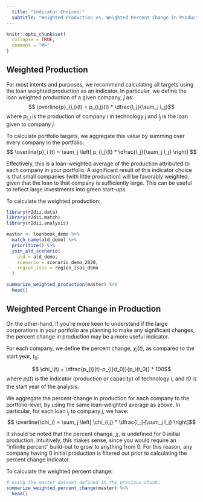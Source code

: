 ```yaml
---
  title: "Indicator Choices:"
  subtitle: "Weighted Production vs. Weighted Percent Change in Production"
---
```


```r
knitr::opts_chunk$set(
  collapse = TRUE,
  comment = "#>"
)
```


## Weighted Production
For most intents and purposes, we recommend calculating all targets using the loan weighted production as an indicator. In particular, we define the loan weighted production of a given company, $j$ as: 
$$ \overline{p}_{i,j}(t) = p_{i,j}(t) * \dfrac{l_j}{\sum_j l_j}$$ 
where $p_{i,j}$ is the production of company $i$ in technology $j$ and $l_j$ is the loan given to company $j$. 

To calculate portfolio targets, we aggregate this value by summing over every company in the portfolio: 
$$ \overline{p}_i (t) = \sum_j \left[  p_{i,j}(t) * \dfrac{l_j}{\sum_j l_j} \right] $$

Effectively, this is a loan-weighted average of the production attributed to each company in your portfolio. A significant result of this indicator choice is that small companies (with little production) will be favorably weighted, given that the loan to that company is sufficiently large. This can be useful to reflect large investments into green start-ups. 

To calculate the weighted production:
```r
library(r2dii.data)
library(r2dii.match)
library(r2dii.analysis)

master <- loanbook_demo %>%
  match_name(ald_demo) %>%
  prioritize() %>%
  join_ald_scenario(
    ald = ald_demo,
    scenario = scenario_demo_2020,
    region_isos = region_isos_demo
  )

summarize_weighted_production(master) %>% 
  head()
```


## Weighted Percent Change in Production

On the other-hand, if you're more keen to understand if the large corporations in your portfolio are planning to make any significant changes, the percent change in production may be a more useful indicator. 

For each company, we define the percent change, $\chi_i(t)$, as compared to the start year, $t_0$:

$$ \chi_i(t) =  \dfrac{p_{i}(t)-p_{i}(t_0)}{p_i(t_0)} * 100$$
where $p_i(t)$ is the indicator (production or capacity) of technology $i$, and $t0$ is the start year of the analysis.

We aggregate the percent-change in production for each company to the portfolio-level, by using the same loan-weighted average as above. In particular, for each loan $l_j$ to company $j$, we have: 
$$ \overline{\chi_i} = \sum_j \left[ \chi_{i,j} * \dfrac{l_j}{\sum_j l_j} \right]$$

It should be noted that the percent change, $\chi$, is undefined for $0$ initial production. Intuitively, this makes sense, since you would require an "infinite percent" build-out to grow to anything from 0. For this reason, any company having $0$ initial production is filtered out prior to calculating the percent change indicator.

To calculate the weighted percent change:
```r
# using the master dataset defined in the previous chunk:
summarize_weighted_percent_change(master) %>% 
  head()
```
